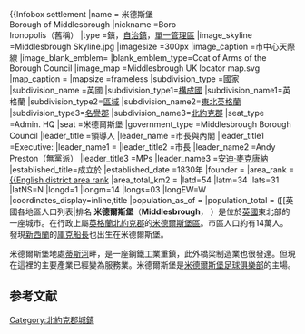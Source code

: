 {{NoteTA
|T=zh:米德爾斯堡; zh-hans:米德尔斯伯勒; zh-hk:米杜士堡; zh-tw:米德斯堡;
|1=zh:米德爾斯堡; zh-hans:米德尔斯伯勒; zh-hk:米杜士堡; zh-tw:米德斯堡;
}}
{{otheruses4|城鎮|足球會|米德尔斯堡足球俱乐部}}
{{Infobox settlement
|name = 米德斯堡<br />Borough of Middlesbrough
|nickname =Boro<br />Ironopolis（舊稱）
|type =鎮，[[英國自治市鎮地位|自治鎮]]，[[英格蘭的單一管理區|單一管理區]]
|image_skyline =Middlesbrough Skyline.jpg
|imagesize =300px
|image_caption =市中心天際線
|image_blank_emblem=
|blank_emblem_type=Coat of Arms of the Borough Council
|image_map =Middlesbrough UK locator map.svg
|map_caption =
|mapsize =frameless
|subdivision_type =國家
|subdivision_name =英國
|subdivision_type1=[[構成國|構成國]]
|subdivision_name1=英格蘭
|subdivision_type2=[[區域_(英格蘭)|區域]]
|subdivision_name2=[[東北英格蘭|東北英格蘭]]
|subdivision_type3=[[英格蘭的名譽郡|名譽郡]]
|subdivision_name3=[[北約克郡|北約克郡]]
|seat_type =Admin. HQ
|seat =米德爾斯堡
|government_type =Middlesbrough Borough Council
|leader_title =領導人
|leader_name =市長與內閣
|leader_title1 =Executive:
|leader_name1 ={{English district control|GSS=E06000002}}
|leader_title2 =市長
|leader_name2 =Andy Preston（無黨派）
|leader_title3 =MPs
|leader_name3 =[[安迪·麥克唐納_(政治人物)|安迪·麥克唐納]]
|established_title=成立於
|established_date =1830年
|founder =
|area_rank =[[英國各地區區劃|{{English district area rank]]
|area_total_km2 ={{formatnum:{{English district area|GSS=E06000002}}|R}}
|latd=54 |latm=34 |lats=31 |latNS=N
|longd=1 |longm=14 |longs=03 |longEW=W
|coordinates_display=inline,title
|population_as_of ={{English statistics year}}
|population_total ={{formatnum:{{English district population|GSS=E06000002}}|R}} ([[英國各地區人口列表|排名 {{English district rank]])
|population_density_km2=
|timezone =[[格林尼治平時|格林尼治平時]]
|utc_offset =+0
|timezone_DST =[[英國夏令時間|英國夏令時間]]
|utc_offset_DST =+1
|postal_code_type =郵編
|postal_code =<!-- [[XX_postcode_area|XX]] -->
|area_code =
|blank_name =[[ISO_3166-2:GB|ISO 3166-2]]
|blank_info =<!-- GB-?? -->
|blank1_name =[[ONS編碼|ONS編碼]]
|blank1_info =00EC (ONS)<br />E06000002 (GSS)
|blank2_name =[[英国国家格网参考系统|OS網格參考]]
|blank2_info =<!-- {{gbmappingsmall|####}} -->
|blank3_name =[[Nomenclature_of_Territorial_Units_for_Statistics|NUTS]] 3
|blank3_info =<!-- UKG## -->
|blank4_name =Ethnicity
|blank4_info =93.7% 白人<br />1.1% 混血<br />5.1% 亞裔<br />1.0% 黑人
|website =[http://www.middlesbrough.gov.uk/ middlesbrough.gov.uk]
}}
'''米德爾斯堡'''（'''Middlesbrough'''，{{IPAc-en|audio=en-uk-Middlesbrough.ogg|ˈ|m|ɪ|d|əl|z|b|r|ə}} {{respell|MID|əlz-brə}}）是位於[[英國|英國]]東北部的一座城市。在行政上屬[[英格蘭|英格蘭]][[北約克郡|北約克郡]]的[[米德爾斯堡區|米德爾斯堡區]]。市區人口約有14萬人。發現[[新西蘭|新西蘭]]的[[庫克船長|庫克船長]]也出生在米德爾斯堡。

米德爾斯堡地處[[蒂斯河|蒂斯河]]畔，是一座鋼鐵工業重鎮，此外橋梁制造業也很發達。但現在這裡的主要產業已經變為服務業。米德爾斯堡是[[米德爾斯堡足球俱樂部|米德爾斯堡足球俱樂部]]的主場。

==参考文献==
{{reflist}}

{{英国行政区划}}
{{Authority control}}
[[Category:北約克郡城鎮|Category:北約克郡城鎮]]